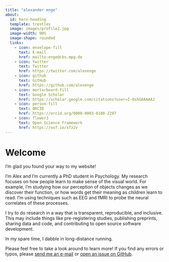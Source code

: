 ```yaml
---
title: "alexander enge"
about:
  id: hero-heading
  template: trestles
  image: images/profile2.jpg
  image-width: 90%
  image-shape: rounded
  links:
    - icon: envelope-fill
      text: E-mail
      href: mailto:enge@cbs.mpg.de
    - icon: twitter
      text: Twitter
      href: https://twitter.com/alexenge
    - icon: github
      text: GitHub
      href: https://github.com/alexenge
    - icon: mortarboard-fill
      text: Google Scholar
      href: https://scholar.google.com/citations?user=I-OshG8AAAAJ
    - icon: person-fill
      text: ORCID
      href: https://orcid.org/0000-0003-0100-2297
    - icon: flower3
      text: Open Science Framework
      href: https://osf.io/xfz2v
---
```


:::{#hero-heading}

# Welcome

I'm glad you found your way to my website!

I'm Alex and I'm currently a PhD student in Psychology.
My research focuses on how people learn to make sense of the visual world.
For example, I'm studying how our perception of objects changes as we discover their function, or how words get their meaning as children learn to read.
I'm using techniques such as EEG and fMRI to probe the neural correlates of these processes.

I try to do research in a way that is transparent, reproducible, and inclusive.
This may include things like pre-registering studies, publishing preprints, sharing data and code, and contributing to open source software development.

In my spare time, I dabble in long-distance running.

Please feel free to take a look around to learn more!
If you find any errors or typos, please <a href="mailto:enge@cbs.mpg.de" target="_blank">send me an e-mail</a> or <a href="https://github.com/alexenge/alexenge.github.io/issues" target="_blank">open an issue on GitHub</a>.

:::
